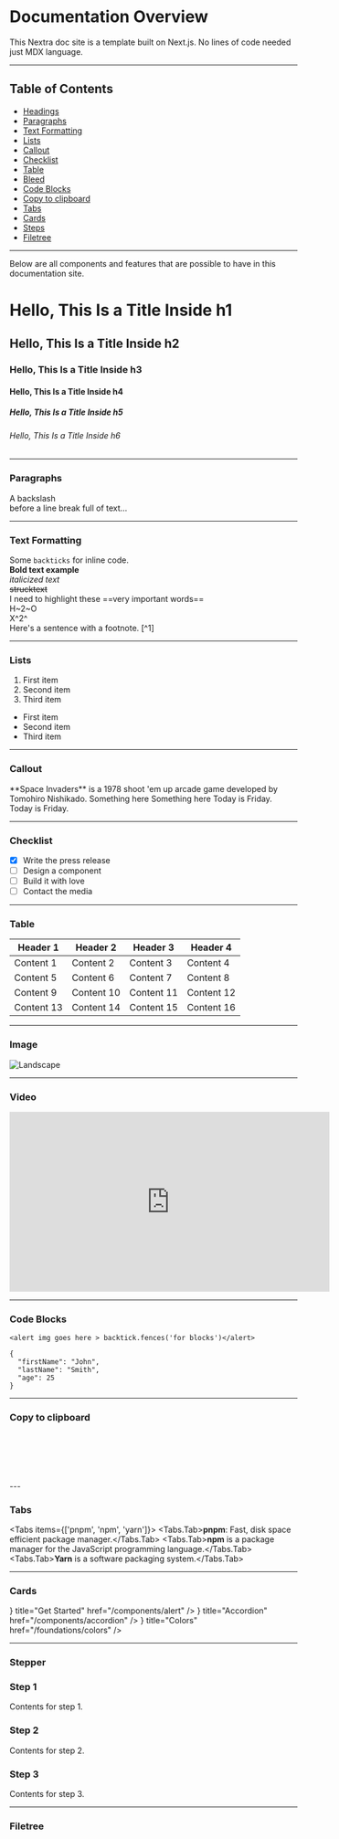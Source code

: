 

 
# Documentation Overview

This Nextra doc site is a template built on Next.js. No lines of code needed just MDX language.

---



## Table of Contents

- [Headings](#hello-this-is-a-title-inside-h2)
- [Paragraphs](#paragraphs)
- [Text Formatting](#text-formatting)
- [Lists](#lists)
- [Callout](#callout)
- [Checklist](#checklist)
- [Table](#table)
- [Bleed](#fullwidth-image)
- [Code Blocks](#code-blocks)
- [Copy to clipboard](#copy-to-clipboard)
- [Tabs](#tabs)
- [Cards](#cards)
- [Steps](#steps)
- [Filetree](#filetree)

---

Below are all components and features that are possible to have in this documentation site.

# Hello, This Is a Title Inside h1
## Hello, This Is a Title Inside h2
### Hello, This Is a Title Inside h3
#### Hello, This Is a Title Inside h4
##### Hello, This Is a Title Inside h5
###### Hello, This Is a Title Inside h6

---
### Paragraphs
A backslash\
before a line break full of text…

---
### Text Formatting

Some `backticks` for inline code.
\
<strong>Bold text example</strong>
\
*italicized text*
\
~~strucktext~~
\
I need to highlight these ==very important words==
\
H~2~O
\
X^2^
\
Here's a sentence with a footnote. [^1]

---

### Lists

1. First item
2. Second item
3. Third item


- First item
- Second item
- Third item

---

### Callout
<Callout emoji="👾">
  **Space Invaders** is a 1978 shoot 'em up arcade game developed by Tomohiro
  Nishikado.
</Callout>
<Callout type="error">Something here</Callout>
<Callout type="warning">Something here</Callout>
<Callout type="info" emoji="ℹ️">
  Today is Friday.
</Callout>
<Callout type="default" emoji="ℹ️">
  Today is Friday.
</Callout>

---

### Checklist

- [x] Write the press release
- [ ] Design a component
- [ ] Build it with love
- [ ] Contact the media

---

### Table
| Header 1       | Header 2       | Header 3       | Header 4       |
|------------    |------------    |------------    |------------    |
| Content 1  | Content 2  | Content 3  | Content 4  |
| Content 5  | Content 6  | Content 7  | Content 8  |
| Content 9  | Content 10 | Content 11 | Content 12 |
| Content 13 | Content 14 | Content 15 | Content 16 |

---

### Image
  ![Landscape](https://source.unsplash.com/eaxwP9J_V6s/1600x398)

  ---
### Video

 <iframe
  width="560"
  height="315"
  src="https://www.youtube.com/embed/dQw4w9WgXcQ"
  title="YouTube video player"
  frameborder="0"
  allow="accelerometer; autoplay; clipboard-write; encrypted-media; gyroscope; picture-in-picture"
  allowfullscreen
></iframe>

---

### Code Blocks

```tsx
<alert img goes here > backtick.fences('for blocks')</alert>
```

``` tsx
{
  "firstName": "John",
  "lastName": "Smith",
  "age": 25
}
```
---

### Copy to clipboard
<br />
<ClipboardBox backgroundColor="#204ecf" textContent="#204ecf"/>
<br />
<ClipboardBox backgroundColor="#000000" textContent="#000000"/>
<br/>
<ClipboardBox backgroundColor="#FFFFFF" textContent="#FFFFFF"/> 
<br/>
<ClipboardBox backgroundColor="#D42551" textContent="#D42551"/> 
<br/>
<ClipboardBox backgroundColor="#CCCCCC" textContent="#CCCCCC"/> 
---


### Tabs
<Tabs items={['pnpm', 'npm', 'yarn']}>
  <Tabs.Tab>**pnpm**: Fast, disk space efficient package manager.</Tabs.Tab>
  <Tabs.Tab>**npm** is a package manager for the JavaScript programming language.</Tabs.Tab>
  <Tabs.Tab>**Yarn** is a software packaging system.</Tabs.Tab>
</Tabs>

---

### Cards
<Cards>
  <Card icon={<GlobeIcon />} title="Get Started" href="/components/alert" />
  <Card icon={<InformationCircleIcon />} title="Accordion" href="/components/accordion" />
  <Card icon={<WordWrapIcon />} title="Colors" href="/foundations/colors" />
</Cards>

---

### Stepper
<Steps>

### Step 1
 
Contents for step 1.
 
### Step 2
 
Contents for step 2.
 
### Step 3
 
Contents for step 3.
</Steps>

---

### Filetree
<FileTree>
  <FileTree.Folder name="pages" defaultOpen>
    <FileTree.File name="_meta.json" />
    <FileTree.File name="contact.md" />
    <FileTree.File name="index.mdx" />
    <FileTree.Folder name="about">
      <FileTree.File name="_meta.json" />
      <FileTree.File name="legal.md" />
      <FileTree.File name="index.mdx" />
    </FileTree.Folder>
  </FileTree.Folder>
</FileTree>